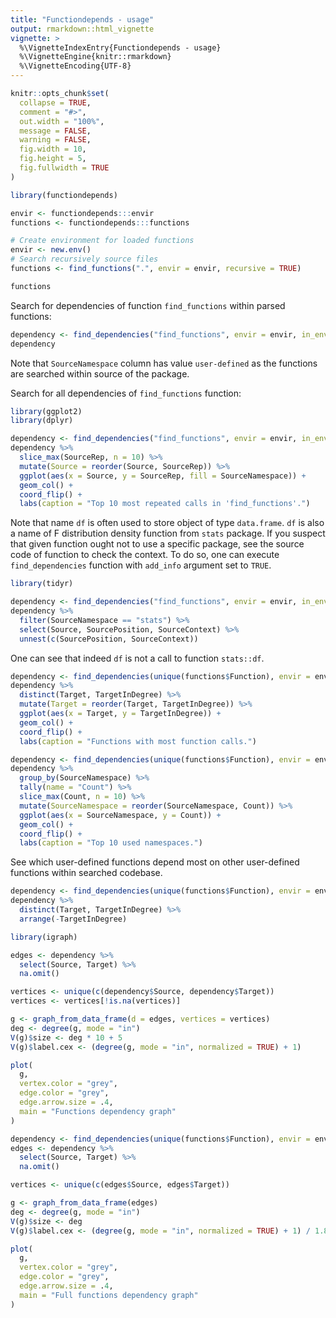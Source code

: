 ```yaml
---
title: "Functiondepends - usage"
output: rmarkdown::html_vignette
vignette: >
  %\VignetteIndexEntry{Functiondepends - usage}
  %\VignetteEngine{knitr::rmarkdown}
  %\VignetteEncoding{UTF-8}
---
```


```r
knitr::opts_chunk$set(
  collapse = TRUE,
  comment = "#>",
  out.width = "100%",
  message = FALSE,
  warning = FALSE,
  fig.width = 10, 
  fig.height = 5,
  fig.fullwidth = TRUE
)
```

```r
library(functiondepends)
```

```r
envir <- functiondepends:::envir
functions <- functiondepends:::functions
```

```r
# Create environment for loaded functions 
envir <- new.env()
# Search recursively source files
functions <- find_functions(".", envir = envir, recursive = TRUE)
```

```r
functions
```

Search for dependencies of function `find_functions` within parsed functions:

```r
dependency <- find_dependencies("find_functions", envir = envir, in_envir = TRUE)
dependency
```

Note that `SourceNamespace` column has value `user-defined` as the functions are searched within source of the package.

Search for all dependencies of `find_functions` function:

```r
library(ggplot2)
library(dplyr)

dependency <- find_dependencies("find_functions", envir = envir, in_envir = FALSE)
dependency %>% 
  slice_max(SourceRep, n = 10) %>% 
  mutate(Source = reorder(Source, SourceRep)) %>% 
  ggplot(aes(x = Source, y = SourceRep, fill = SourceNamespace)) +
  geom_col() +
  coord_flip() +
  labs(caption = "Top 10 most repeated calls in 'find_functions'.")
```

Note that name `df` is often used to store object of type `data.frame`. `df` is also a name of F distribution density function from `stats` package. If you suspect that given function ought not to use a specific package, see the source code of function to check the context. To do so, one can execute `find_dependencies` function with `add_info` argument set to `TRUE`.

```r
library(tidyr)

dependency <- find_dependencies("find_functions", envir = envir, in_envir = FALSE, add_info = TRUE)
dependency %>% 
  filter(SourceNamespace == "stats") %>% 
  select(Source, SourcePosition, SourceContext) %>% 
  unnest(c(SourcePosition, SourceContext)) 
```

One can see that indeed `df` is not a call to function `stats::df`.

```r
dependency <- find_dependencies(unique(functions$Function), envir = envir, in_envir = FALSE)
dependency %>% 
  distinct(Target, TargetInDegree) %>%
  mutate(Target = reorder(Target, TargetInDegree)) %>%
  ggplot(aes(x = Target, y = TargetInDegree)) +
  geom_col() +
  coord_flip() + 
  labs(caption = "Functions with most function calls.")
```

```r
dependency <- find_dependencies(unique(functions$Function), envir = envir, in_envir = FALSE)
dependency %>% 
  group_by(SourceNamespace) %>% 
  tally(name = "Count") %>% 
  slice_max(Count, n = 10) %>% 
  mutate(SourceNamespace = reorder(SourceNamespace, Count)) %>% 
  ggplot(aes(x = SourceNamespace, y = Count)) +
  geom_col() +
  coord_flip() +
  labs(caption = "Top 10 used namespaces.")
```

See which user-defined functions depend most on other user-defined functions within searched codebase.

```r
dependency <- find_dependencies(unique(functions$Function), envir = envir, in_envir = TRUE)
dependency %>% 
  distinct(Target, TargetInDegree) %>% 
  arrange(-TargetInDegree)
```

```r
library(igraph)

edges <- dependency %>% 
  select(Source, Target) %>% 
  na.omit()

vertices <- unique(c(dependency$Source, dependency$Target))
vertices <- vertices[!is.na(vertices)]

g <- graph_from_data_frame(d = edges, vertices = vertices)
deg <- degree(g, mode = "in")
V(g)$size <- deg * 10 + 5
V(g)$label.cex <- (degree(g, mode = "in", normalized = TRUE) + 1)

plot(
  g,
  vertex.color = "grey",
  edge.color = "grey",
  edge.arrow.size = .4,
  main = "Functions dependency graph"
)
```


```r
dependency <- find_dependencies(unique(functions$Function), envir = envir, in_envir = FALSE)
edges <- dependency %>% 
  select(Source, Target) %>% 
  na.omit()

vertices <- unique(c(edges$Source, edges$Target))

g <- graph_from_data_frame(edges)
deg <- degree(g, mode = "in")
V(g)$size <- deg
V(g)$label.cex <- (degree(g, mode = "in", normalized = TRUE) + 1) / 1.8

plot(
  g,
  vertex.color = "grey",
  edge.color = "grey",
  edge.arrow.size = .4,
  main = "Full functions dependency graph"
)
```

